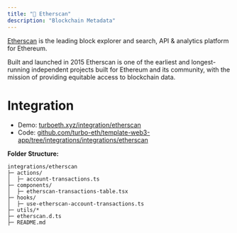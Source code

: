 ```yaml
---
title: "📜 Etherscan"
description: "Blockchain Metadata"
---
```


[Etherscan](https://docs.etherscan.io) is the leading block explorer and search, API & analytics platform for Ethereum.

Built and launched in 2015 Etherscan is one of the earliest and longest-running independent projects built for Ethereum and its community, with the mission of providing equitable access to blockchain data.

# Integration

- Demo: [turboeth.xyz/integration/etherscan](https://www.turboeth.xyz/integration/etherscan)
- Code: [github.com/turbo-eth/template-web3-app/tree/integrations/integrations/etherscan](https://github.com/turbo-eth/template-web3-app/tree/integrations/integrations/etherscan)

**Folder Structure:**
```
integrations/etherscan
├─ actions/
│  ├─ account-transactions.ts
├─ components/
│  ├─ etherscan-transactions-table.tsx
├─ hooks/
│  ├─ use-etherscan-account-transactions.ts
├─ utils/*
├─ etherscan.d.ts
├─ README.md
```
